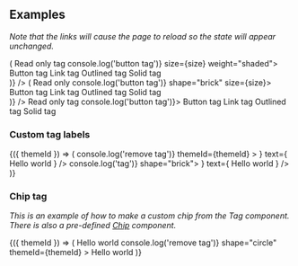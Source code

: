 
<PageTitle src="components/Tag" title="Tag" />
<Subtitle />
<Description />
<Primary />
<ArgsTable story={PRIMARY_STORY} />
<Stories />

## Examples

_Note that the links will cause the page to reload so the state will appear unchanged._

<Canvas>
  <Looper
    list={['2xsmall', 'xsmall', 'small', 'medium', 'large']}
    render={size => (
      <React.Fragment>
        <Rhythm m={2}>
          <Tag size={size} weight="shaded">
            Read only tag
          </Tag>
          <Tag actionable onClick={() => console.log('button tag')} size={size} weight="shaded">
            Button tag
          </Tag>
          <Tag actionable as="a" href="https://phorkit.org" size={size} target="_blank" weight="shaded">
            Link tag
          </Tag>
          <Tag actionable size={size} weight="outlined">
            Outlined tag
          </Tag>
          <Tag actionable size={size} weight="solid">
            Solid tag
          </Tag>
        </Rhythm>
        <br />
      </React.Fragment>
    )}
  />
</Canvas>

<Canvas>
  <Looper
    list={['2xsmall', 'xsmall', 'small', 'medium', 'large']}
    render={size => (
      <React.Fragment>
        <Rhythm m={2}>
          <Tag shape="brick" size={size}>
            Read only
          </Tag>
          <Tag actionable onClick={() => console.log('button tag')} shape="brick" size={size}>
            Button tag
          </Tag>
          <Tag actionable as="a" href="https://phorkit.org" shape="brick" size={size} target="_blank">
            Link tag
          </Tag>
          <Tag actionable shape="brick" size={size} weight="outlined">
            Outlined tag
          </Tag>
          <Tag actionable shape="brick" size={size} weight="solid">
            Solid tag
          </Tag>
        </Rhythm>
        <br />
      </React.Fragment>
    )}
  />
</Canvas>

<Canvas contrast>
  <Rhythm m={2}>
    <Tag contrast>Read only tag</Tag>
    <Tag actionable contrast onClick={() => console.log('button tag')}>
      Button tag
    </Tag>
    <Tag actionable contrast as="a" href="https://phorkit.org" target="_blank">
      Link tag
    </Tag>
    <Tag actionable contrast weight="outlined">
      Outlined tag
    </Tag>
    <Tag actionable contrast weight="solid">
      Solid tag
    </Tag>
  </Rhythm>
</Canvas>

### Custom tag labels

<Canvas>
  <ThemeWrapper>
    {({ themeId }) => (
      <TagGroup>
        <Tag key="remove">
          <IconText
            reverse
            icon={
              <IconButton
                aria-label="Remove tag"
                color="neutral"
                onClick={() => console.log('remove tag')}
                themeId={themeId}
              >
                <TimesIcon scale="xsmall" />
              </IconButton>
            }
            text={
              <Rhythm mr={2}>
                <span>Hello world</span>
              </Rhythm>
            }
          />
        </Tag>
        <Tag actionable key="hello" onClick={() => console.log('tag')} shape="brick">
          <IconText
            icon={<HeartIcon scale="small" />}
            text={
              <Rhythm ml={2}>
                <span>Hello world</span>
              </Rhythm>
            }
          />
        </Tag>
      </TagGroup>
    )}
  </ThemeWrapper>
</Canvas>

### Chip tag

_This is an example of how to make a custom chip from the Tag component. There is also a pre-defined [Chip](?path=/story/display-chip--default) component._

<Canvas>
  <ThemeWrapper>
    {({ themeId }) => (
      <TagGroup>
        <Tag flush key="close" size="medium">
          <Flex alignItems="center" direction="row" justifyContent="space-between">
            <Rhythm m={1} mr={2}>
              <Avatar color="primary" initials="P" size="xsmall" />
            </Rhythm>
            <Typography weights={['line-height-smash']}>Hello world</Typography>
            <Rhythm ml={4} p={1} style={{ marginRight: 5 }}>
              <IconButton
                noHeight
                aria-label="Remove tag"
                color="neutral"
                onClick={() => console.log('remove tag')}
                shape="circle"
                themeId={themeId}
              >
                <TimesIcon scale="xsmall" />
              </IconButton>
            </Rhythm>
          </Flex>
        </Tag>
        <Tag flush key="check" size="medium">
          <Flex alignItems="center" direction="row" justifyContent="space-between">
            <Rhythm m={1} mr={2}>
              <Avatar color="primary" initials="P" size="xsmall" />
            </Rhythm>
            <Typography weights={['line-height-smash']}>Hello world</Typography>
            <Rhythm ml={4} mr={3}>
              <CheckIcon scale="small" />
            </Rhythm>
          </Flex>
        </Tag>
      </TagGroup>
    )}
  </ThemeWrapper>
</Canvas>
